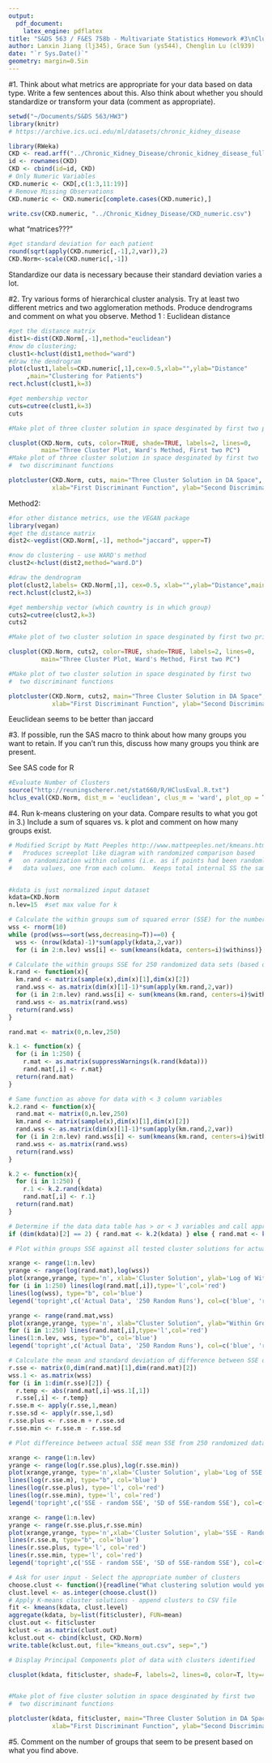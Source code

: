 ---
output: 
  pdf_document:
    latex_engine: pdflatex
title: "S&DS 563 / F&ES 758b - Multivariate Statistics Homework #3\nCluster Analysis"
author: Lanxin Jiang (lj345), Grace Sun (ys544), Chenglin Lu (cl939)
date: "`r Sys.Date()`"
geometry: margin=0.5in
---

#1. Think about what metrics are appropriate for your data 
    based on data type. Write a few sentences about this. 
    Also think about whether you should standardize or transform your data (comment as appropriate).

```{R, echo=F, eval=F}
setwd("~/Documents/S&DS 563/HW3")
library(knitr)
# https://archive.ics.uci.edu/ml/datasets/chronic_kidney_disease
```

```{R}
library(RWeka)
CKD <- read.arff("../Chronic_Kidney_Disease/chronic_kidney_disease_full.arff")
id <- rownames(CKD)
CKD <- cbind(id=id, CKD)
# Only Numeric Variables
CKD.numeric <- CKD[,c(1:3,11:19)]
# Remove Missing Observations
CKD.numeric <- CKD.numeric[complete.cases(CKD.numeric),]

write.csv(CKD.numeric, "../Chronic_Kidney_Disease/CKD_numeric.csv")
```

what "matrices???"

```{r}
#get standard deviation for each patient
round(sqrt(apply(CKD.numeric[,-1],2,var)),2)
CKD.Norm<-scale(CKD.numeric[,-1])
```
Standardize our data is necessary because their standard deviation varies a lot. 

#2. Try various forms of hierarchical cluster analysis. 
 Try at least two different metrics and two agglomeration methods. 
  Produce dendrograms and comment on what you observe.
Method 1 : Euclidean distance
```{r}
#get the distance matrix
dist1<-dist(CKD.Norm[,-1],method="euclidean")
#now do clustering;
clust1<-hclust(dist1,method="ward")
#draw the dendrogram
plot(clust1,labels=CKD.numeric[,1],cex=0.5,xlab="",ylab="Distance"
     ,main="Clustering for Patients")
rect.hclust(clust1,k=3)

#get membership vector 
cuts=cutree(clust1,k=3)
cuts

#Make plot of three cluster solution in space desginated by first two principal components

clusplot(CKD.Norm, cuts, color=TRUE, shade=TRUE, labels=2, lines=0,
         main="Three Cluster Plot, Ward's Method, First two PC")
#Make plot of three cluster solution in space desginated by first two
#  two discriminant functions

plotcluster(CKD.Norm, cuts, main="Three Cluster Solution in DA Space",
            xlab="First Discriminant Function", ylab="Second Discriminant Function")


```



Method2:
```{r}
#for other distance metrics, use the VEGAN package
library(vegan)
#get the distance matrix
dist2<-vegdist(CKD.Norm[,-1], method="jaccard", upper=T)

#now do clustering - use WARD's method
clust2<-hclust(dist2,method="ward.D")

#draw the dendrogram
plot(clust2,labels= CKD.Norm[,1], cex=0.5, xlab="",ylab="Distance",main="Clustering for NASA Understory Data")
rect.hclust(clust2,k=3)

#get membership vector (which country is in which group)
cuts2=cutree(clust2,k=3)
cuts2

#Make plot of two cluster solution in space desginated by first two principal components

clusplot(CKD.Norm, cuts2, color=TRUE, shade=TRUE, labels=2, lines=0,
         main="Three Cluster Plot, Ward's Method, First two PC")

#Make plot of two cluster solution in space desginated by first two
#  two discriminant functions

plotcluster(CKD.Norm, cuts2, main="Three Cluster Solution in DA Space",
            xlab="First Discriminant Function", ylab="Second Discriminant Function")


```
Eeuclidean seems to be better than jaccard

#3. If possible, run the SAS macro to think about how many groups you want to retain. 
   If you can't run this, discuss how many groups you think are present.
   
See SAS code
for R
```{r}
#Evaluate Number of Clusters
source("http://reuningscherer.net/stat660/R/HClusEval.R.txt")
hclus_eval(CKD.Norm, dist_m = 'euclidean', clus_m = 'ward', plot_op = T)
```
#4. Run k-means clustering on your data. 
    Compare results to what you got in 3.) 
    Include a sum of squares vs. k plot and comment on how many groups exist.
    
```{r}
# Modified Script by Matt Peeples http://www.mattpeeples.net/kmeans.html
#   Produces screeplot like diagram with randomized comparison based
#   on randomization within columns (i.e. as if points had been randomly assigned
#   data values, one from each column.  Keeps total internal SS the same.


#kdata is just normalized input dataset
kdata=CKD.Norm
n.lev=15  #set max value for k

# Calculate the within groups sum of squared error (SSE) for the number of cluster solutions selected by the user
wss <- rnorm(10)
while (prod(wss==sort(wss,decreasing=T))==0) {
  wss <- (nrow(kdata)-1)*sum(apply(kdata,2,var))
  for (i in 2:n.lev) wss[i] <- sum(kmeans(kdata, centers=i)$withinss)}

# Calculate the within groups SSE for 250 randomized data sets (based on the original input data)
k.rand <- function(x){
  km.rand <- matrix(sample(x),dim(x)[1],dim(x)[2])
  rand.wss <- as.matrix(dim(x)[1]-1)*sum(apply(km.rand,2,var))
  for (i in 2:n.lev) rand.wss[i] <- sum(kmeans(km.rand, centers=i)$withinss)
  rand.wss <- as.matrix(rand.wss)
  return(rand.wss)
}

rand.mat <- matrix(0,n.lev,250)

k.1 <- function(x) { 
  for (i in 1:250) {
    r.mat <- as.matrix(suppressWarnings(k.rand(kdata)))
    rand.mat[,i] <- r.mat}
  return(rand.mat)
}

# Same function as above for data with < 3 column variables
k.2.rand <- function(x){
  rand.mat <- matrix(0,n.lev,250)
  km.rand <- matrix(sample(x),dim(x)[1],dim(x)[2])
  rand.wss <- as.matrix(dim(x)[1]-1)*sum(apply(km.rand,2,var))
  for (i in 2:n.lev) rand.wss[i] <- sum(kmeans(km.rand, centers=i)$withinss)
  rand.wss <- as.matrix(rand.wss)
  return(rand.wss)
}

k.2 <- function(x){
  for (i in 1:250) {
    r.1 <- k.2.rand(kdata)
    rand.mat[,i] <- r.1}
  return(rand.mat)
}

# Determine if the data data table has > or < 3 variables and call appropriate function above
if (dim(kdata)[2] == 2) { rand.mat <- k.2(kdata) } else { rand.mat <- k.1(kdata) }

# Plot within groups SSE against all tested cluster solutions for actual and randomized data - 1st: Log scale, 2nd: Normal scale

xrange <- range(1:n.lev)
yrange <- range(log(rand.mat),log(wss))
plot(xrange,yrange, type='n', xlab='Cluster Solution', ylab='Log of Within Group SSE', main='Cluster Solutions against Log of SSE')
for (i in 1:250) lines(log(rand.mat[,i]),type='l',col='red')
lines(log(wss), type="b", col='blue')
legend('topright',c('Actual Data', '250 Random Runs'), col=c('blue', 'red'), lty=1)

yrange <- range(rand.mat,wss)
plot(xrange,yrange, type='n', xlab="Cluster Solution", ylab="Within Groups SSE", main="Cluster Solutions against SSE")
for (i in 1:250) lines(rand.mat[,i],type='l',col='red')
lines(1:n.lev, wss, type="b", col='blue')
legend('topright',c('Actual Data', '250 Random Runs'), col=c('blue', 'red'), lty=1)

# Calculate the mean and standard deviation of difference between SSE of actual data and SSE of 250 randomized datasets
r.sse <- matrix(0,dim(rand.mat)[1],dim(rand.mat)[2])
wss.1 <- as.matrix(wss)
for (i in 1:dim(r.sse)[2]) {
  r.temp <- abs(rand.mat[,i]-wss.1[,1])
  r.sse[,i] <- r.temp}
r.sse.m <- apply(r.sse,1,mean)
r.sse.sd <- apply(r.sse,1,sd)
r.sse.plus <- r.sse.m + r.sse.sd
r.sse.min <- r.sse.m - r.sse.sd

# Plot differeince between actual SSE mean SSE from 250 randomized datasets - 1st: Log scale, 2nd: Normal scale 

xrange <- range(1:n.lev)
yrange <- range(log(r.sse.plus),log(r.sse.min))
plot(xrange,yrange, type='n',xlab='Cluster Solution', ylab='Log of SSE - Random SSE', main='Cluster Solustions against (Log of SSE - Random SSE)')
lines(log(r.sse.m), type="b", col='blue')
lines(log(r.sse.plus), type='l', col='red')
lines(log(r.sse.min), type='l', col='red')
legend('topright',c('SSE - random SSE', 'SD of SSE-random SSE'), col=c('blue', 'red'), lty=1)

xrange <- range(1:n.lev)
yrange <- range(r.sse.plus,r.sse.min)
plot(xrange,yrange, type='n',xlab='Cluster Solution', ylab='SSE - Random SSE', main='Cluster Solutions against (SSE - Random SSE)')
lines(r.sse.m, type="b", col='blue')
lines(r.sse.plus, type='l', col='red')
lines(r.sse.min, type='l', col='red')
legend('topright',c('SSE - random SSE', 'SD of SSE-random SSE'), col=c('blue', 'red'), lty=1)

# Ask for user input - Select the appropriate number of clusters
choose.clust <- function(){readline("What clustering solution would you like to use? ")} 
clust.level <- as.integer(choose.clust())
# Apply K-means cluster solutions - append clusters to CSV file
fit <- kmeans(kdata, clust.level)
aggregate(kdata, by=list(fit$cluster), FUN=mean)
clust.out <- fit$cluster
kclust <- as.matrix(clust.out)
kclust.out <- cbind(kclust, CKD.Norm)
write.table(kclust.out, file="kmeans_out.csv", sep=",")

# Display Principal Components plot of data with clusters identified

clusplot(kdata, fit$cluster, shade=F, labels=2, lines=0, color=T, lty=4, main='Principal Components plot showing K-means clusters')


#Make plot of five cluster solution in space desginated by first two
#  two discriminant functions

plotcluster(kdata, fit$cluster, main="Three Cluster Solution in DA Space",
            xlab="First Discriminant Function", ylab="Second Discriminant Function")

```
#5. Comment on the number of groups that seem to be present based on what you find above.


